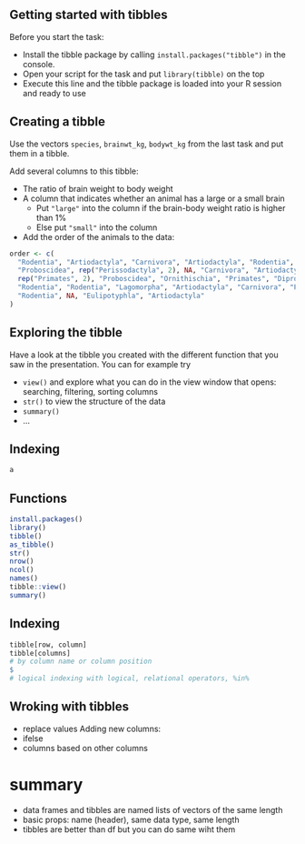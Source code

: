 ## Getting started with tibbles

Before you start the task:

- Install the tibble package by calling `install.packages("tibble")` in the console.
- Open your script for the task and put `library(tibble)` on the top
- Execute this line and the tibble package is loaded into your R session and ready to use

## Creating a tibble

Use the vectors `species`, `brainwt_kg`, `bodywt_kg` from the last task and put them in a tibble.

Add several columns to this tibble:

- The ratio of brain weight to body weight
- A column that indicates whether an animal has a large or a small brain
  - Put `"large"` into the column if the brain-body weight ratio is higher than 1%
  - Else put `"small"` into the column
- Add the order of the animals to the data:

```r
order <- c(
  "Rodentia", "Artiodactyla", "Carnivora", "Artiodactyla", "Rodentia", NA,
  "Proboscidea", rep("Perissodactyla", 2), NA, "Carnivora", "Artiodactyla",
  rep("Primates", 2), "Proboscidea", "Ornithischia", "Primates", "Diprotodontia",
  "Rodentia", "Rodentia", "Lagomorpha", "Artiodactyla", "Carnivora", "Primates",
  "Rodentia", NA, "Eulipotyphla", "Artiodactyla"
)
```

## Exploring the tibble

Have a look at the tibble you created with the different function that you saw in the presentation.
You can for example try 

- `view()` and explore what you can do in the view window that opens: searching, filtering, sorting columns
- `str()` to view the structure of the data
- `summary()`
- ...

## Indexing


```r
a
```


## Functions

```r
install.packages()
library()
tibble()
as_tibble()
str()
nrow()
ncol()
names()
tibble::view()
summary()
```


## Indexing

```r
tibble[row, column]
tibble[columns]
# by column name or column position
$
# logical indexing with logical, relational operators, %in%
```

## Wroking with tibbles

- replace values
Adding new columns:
- ifelse
- columns based on other columns

# summary

- data frames and tibbles are named lists of vectors of the same length
- basic props: name (header), same data type, same length
- tibbles are better than df but you can do same wiht them

